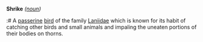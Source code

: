 '''Shrike''' ''([[noun]])''

:# A [[passerine]] [[bird]] of the family [[Laniidae]] which is known for its habit of catching other birds and small animals and impaling the uneaten portions of their bodies on thorns.